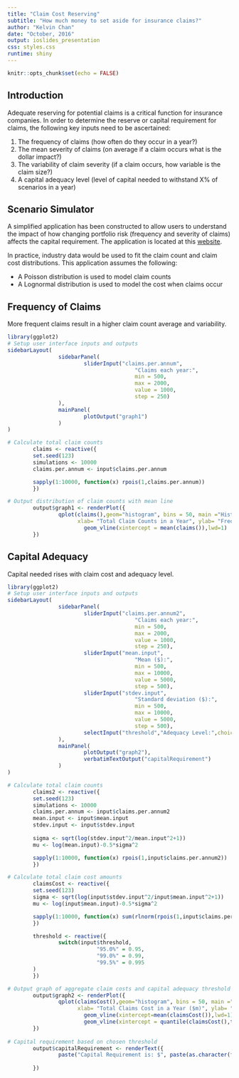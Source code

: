 ```yaml
---
title: "Claim Cost Reserving"
subtitle: "How much money to set aside for insurance claims?"
author: "Kelvin Chan"
date: "October, 2016"
output: ioslides_presentation
css: styles.css
runtime: shiny
---
```


```r
knitr::opts_chunk$set(echo = FALSE)
```

## Introduction

Adequate reserving for potential claims is a critical function for insurance companies.
In order to determine the reserve or capital requirement for claims, the following key inputs need to be ascertained:

1. The frequency of claims (how often do they occur in a year?)
2. The mean severity of claims (on average if a claim occurs what is the dollar impact?)
3. The variability of claim severity (if a claim occurs, how variable is the claim size?)
4. A capital adequacy level (level of capital needed to withstand X% of scenarios in a year)

## Scenario Simulator

A simplified application has been constructed to allow users to understand the impact of how changing portfolio risk (frequency and severity of claims) affects the capital requirement. The application is located at this [website](https://khychan.shinyapps.io/ReservingApp/). 

In practice, industry data would be used to fit the claim count and claim cost distributions. This application assumes the following:

- A Poisson distribution is used to model claim counts
- A Lognormal distribution is used to model the cost when claims occur

## Frequency of Claims

More frequent claims result in a higher claim count average and variability.

``` r
library(ggplot2)
# Setup user interface inputs and outputs
sidebarLayout(
                sidebarPanel(
                        sliderInput("claims.per.annum",
                                        "Claims each year:",
                                        min = 500,
                                        max = 2000,
                                        value = 1000,
                                        step = 250)
                ),
                mainPanel(
                        plotOutput("graph1")
                )
)

# Calculate total claim counts
        claims <- reactive({
        set.seed(123)
        simulations <- 10000
        claims.per.annum <- input$claims.per.annum

        sapply(1:10000, function(x) rpois(1,claims.per.annum))
        })

# Output distribution of claim counts with mean line        
        output$graph1 <- renderPlot({
                qplot(claims(),geom="histogram", bins = 50, main ="Histogram of Claim Counts in a Year", 
                      xlab= "Total Claim Counts in a Year", ylab= "Frequency", fill=I("lightgreen"))+
                        geom_vline(xintercept = mean(claims()),lwd=1)
        })
```

## Capital Adequacy

Capital needed rises with claim cost and adequacy level.

``` r
library(ggplot2)
# Setup user interface inputs and outputs
sidebarLayout(
                sidebarPanel(
                        sliderInput("claims.per.annum2",
                                        "Claims each year:",
                                        min = 500,
                                        max = 2000,
                                        value = 1000,
                                        step = 250),
                        sliderInput("mean.input",
                                        "Mean ($):",
                                        min = 500,
                                        max = 10000,
                                        value = 5000,
                                        step = 500),
                        sliderInput("stdev.input",
                                        "Standard deviation ($):",
                                        min = 500,
                                        max = 10000,
                                        value = 5000,
                                        step = 500),
                        selectInput("threshold","Adequacy Level:",choices = c("95.0%","99.0%","99.5%"))
                ),
                mainPanel(
                        plotOutput("graph2"),
                        verbatimTextOutput("capitalRequirement")
                )
)

# Calculate total claim counts
        claims2 <- reactive({
        set.seed(123)
        simulations <- 10000
        claims.per.annum <- input$claims.per.annum2
        mean.input <- input$mean.input
        stdev.input <- input$stdev.input
        
        sigma <- sqrt(log(stdev.input^2/mean.input^2+1))
        mu <- log(mean.input)-0.5*sigma^2        

        sapply(1:10000, function(x) rpois(1,input$claims.per.annum2))
        })

# Calculate total claim cost amounts
        claimsCost <- reactive({
        set.seed(123)
        sigma <- sqrt(log(input$stdev.input^2/input$mean.input^2+1))
        mu <- log(input$mean.input)-0.5*sigma^2        

        sapply(1:10000, function(x) sum(rlnorm(rpois(1,input$claims.per.annum2),mu,sigma))/10^6)
        })

        threshold <- reactive({
                switch(input$threshold,
                            "95.0%" = 0.95,
                            "99.0%" = 0.99,
                            "99.5%" = 0.995
        )
        })

# Output graph of aggregate claim costs and capital adequacy threshold line
        output$graph2 <- renderPlot({
                qplot(claimsCost(),geom="histogram", bins = 50, main ="Histogram of Claim Costs in a Year", 
                      xlab= "Total Claims Cost in a Year ($m)", ylab= "Frequency", fill=I("lightblue"))+
                        geom_vline(xintercept=mean(claimsCost()),lwd=1)+
                        geom_vline(xintercept = quantile(claimsCost(),threshold()),lwd=1,col='red')
        })
        
# Capital requirement based on chosen threshold        
        output$capitalRequirement <- renderText({
                paste("Capital Requirement is: $", paste(as.character(format(quantile(claimsCost(),threshold()),
                                                                             digits=2,nsmall=2))), "m")
        })
```




